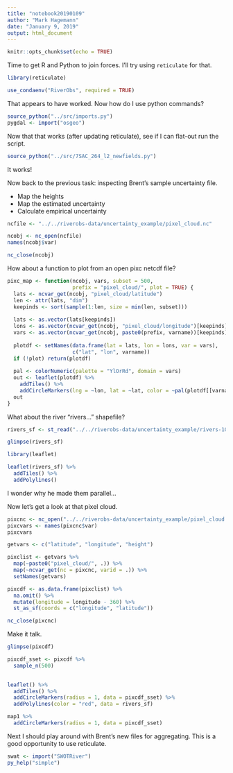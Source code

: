 ```yaml
---
title: "notebook20190109"
author: "Mark Hagemann"
date: "January 9, 2019"
output: html_document
---
```


```r
knitr::opts_chunk$set(echo = TRUE)
```

Time to get R and Python to join forces. I'll try using `reticulate` for that. 

```r
library(reticulate)

use_condaenv("RiverObs", required = TRUE)
```

That appears to have worked. Now how do I use python commands?

```r
source_python("../src/imports.py")
pygdal <- import("osgeo")
```

Now that that works (after updating reticulate), see if I can flat-out run the script.

```r
source_python("../src/7SAC_264_l2_newfields.py")
```

It works!

Now back to the previous task: inspecting Brent's sample uncertainty file.

- Map the heights
- Map the estimated uncertainty
- Calculate empirical uncertainty

```r
ncfile <- "../../riverobs-data/uncertainty_example/pixel_cloud.nc"

ncobj <- nc_open(ncfile)
names(ncobj$var)

nc_close(ncobj)
```

How about a function to plot from an open pixc netcdf file?

```r


pixc_map <- function(ncobj, vars, subset = 500, 
                     prefix = "pixel_cloud/", plot = TRUE) {
  lats <- ncvar_get(ncobj, "pixel_cloud/latitude")
  len <- attr(lats, "dim")
  keepinds <- sort(sample(1:len, size = min(len, subset)))
  
  lats <- as.vector(lats[keepinds])
  lons <- as.vector(ncvar_get(ncobj, "pixel_cloud/longitude")[keepinds])
  vars <- as.vector(ncvar_get(ncobj, paste0(prefix, varname))[keepinds])
  
  plotdf <- setNames(data.frame(lat = lats, lon = lons, var = vars),
                     c("lat", "lon", varname))
  if (!plot) return(plotdf)
  
  pal <- colorNumeric(palette = "YlOrRd", domain = vars)
  out <- leaflet(plotdf) %>% 
    addTiles() %>% 
    addCircleMarkers(lng = ~lon, lat = ~lat, color = ~pal(plotdf[[varname]]))
  out
}
```


What about the river "rivers..." shapefile?

```r
rivers_sf <- st_read("../../riverobs-data/uncertainty_example/rivers-10x250-0-tiny-normal.shp")

glimpse(rivers_sf)

library(leaflet)

leaflet(rivers_sf) %>% 
  addTiles() %>% 
  addPolylines()
```

I wonder why he made them parallel...

Now let's get a look at that pixel cloud. 

```r
pixcnc <- nc_open("../../riverobs-data/uncertainty_example/pixel_cloud.nc")
pixcvars <- names(pixcnc$var)
pixcvars

getvars <- c("latitude", "longitude", "height")

pixclist <- getvars %>% 
  map(~paste0("pixel_cloud/", .)) %>% 
  map(~ncvar_get(nc = pixcnc, varid = .)) %>% 
  setNames(getvars)

pixcdf <- as.data.frame(pixclist) %>% 
  na.omit() %>% 
  mutate(longitude = longitude - 360) %>% 
  st_as_sf(coords = c("longitude", "latitude"))

nc_close(pixcnc)
```

Make it talk.

```r
glimpse(pixcdf)

pixcdf_sset <- pixcdf %>% 
  sample_n(500)

 
leaflet() %>% 
  addTiles() %>%
  addCircleMarkers(radius = 1, data = pixcdf_sset) %>%
  addPolylines(color = "red", data = rivers_sf)

map1 %>% 
  addCircleMarkers(radius = 1, data = pixcdf_sset)
```

Next I should play around with Brent's new files for aggregating. This is a good opportunity to use reticulate. 

```r
swat <- import("SWOTRiver")
py_help("simple")
```

